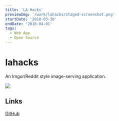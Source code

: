 ```yaml
---
title: 'LA Hacks'
previewImg: '/work/lahacks/staged-screenshot.png'
startDate: '2018-03-30'
endDate: '2018-04-01'
tags:
  - Web App
  - Open Source
---
```


# lahacks

An Imgur/Reddit style image-serving application.

<img src={previewImg} />

## Links

[GitHub](https://github.com/DamSenViet/lahacks)
